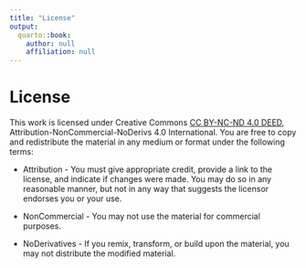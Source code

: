 ```yaml
---
title: "License"
output:
  quarto::book:
    author: null
    affiliation: null
---
```


# License

This work is licensed under Creative Commons [CC BY-NC-ND 4.0 DEED](https://creativecommons.org/licenses/by-nc-nd/4.0/), Attribution-NonCommercial-NoDerivs 4.0 International. You are free to copy and redistribute the material in any medium or format under the following terms:

-   Attribution - You must give appropriate credit, provide a link to the license, and indicate if changes were made. You may do so in any reasonable manner, but not in any way that suggests the licensor endorses you or your use.

-   NonCommercial - You may not use the material for commercial purposes.

-   NoDerivatives - If you remix, transform, or build upon the material, you may not distribute the modified material.

